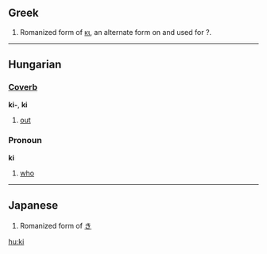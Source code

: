 ==Greek==

#Romanized form of [[κι]], an alternate form on and used for ?.

----

==Hungarian==
===[[Coverb]]===
'''ki-''', '''ki'''

# [[out]]

===Pronoun===
'''ki'''

# [[who]]

----
==Japanese==

#Romanized form of [[き]]

[[hu:ki]]